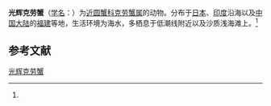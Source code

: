 {{Speciesbox
| name = 光辉克劳蟹
| status = 
| status_system = 
| image = 
| genus = Kraussia
| species = nitida
| authority = (Stimpson, 1858)<ref name='id11621'>{{cite web| url =http://www.bioinfo.cn/db05/BjdwSpecies.php?action=view&id=11621| title =光辉克劳蟹| work =《中国动物物种编目数据库》| publisher =中国科学院微生物研究所| author =中国科学院动物研究所| accessdate =2009-04-28| deadurl =yes| archiveurl =https://web.archive.org/web/20160305030635/http://www.bioinfo.cn/db05/BjdwSpecies.php?action=view&id=11621| archivedate =2016-03-05}}</ref>
}}

'''光辉克劳蟹'''（[[学名|学名]]：{{lang|la|''Kraussia nitida''}}）为[[近圆蟹科|近圆蟹科]][[克劳蟹属|克劳蟹属]]的动物。分布于[[日本|日本]]、[[印度|印度]]沿海以及[[中国大陆|中国大陆]]的[[福建|福建]]等地，生活环境为海水，多栖息于低潮线附近以及沙质浅海滩上。<ref name='id11621'/>

== 参考文献 ==
{{reflist}}

{{Wikispecies|Kraussia nitida}}
{{Taxonbar|from=Q41165516}}

[[Category:克劳蟹属|光辉克劳蟹]]


{{螃蟹小作品}}